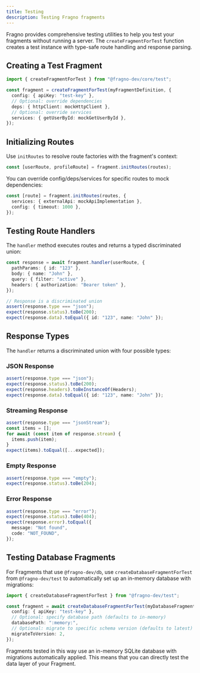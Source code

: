 ```yaml
---
title: Testing
description: Testing Fragno fragments
---
```


Fragno provides comprehensive testing utilities to help you test your fragments without running a
server. The `createFragmentForTest` function creates a test instance with type-safe route handling
and response parsing.

## Creating a Test Fragment

```typescript
import { createFragmentForTest } from "@fragno-dev/core/test";

const fragment = createFragmentForTest(myFragmentDefinition, {
  config: { apiKey: "test-key" },
  // Optional: override dependencies
  deps: { httpClient: mockHttpClient },
  // Optional: override services
  services: { getUserById: mockGetUserById },
});
```

## Initializing Routes

Use `initRoutes` to resolve route factories with the fragment's context:

```typescript
const [userRoute, profileRoute] = fragment.initRoutes(routes);
```

You can override config/deps/services for specific routes to mock dependencies:

```typescript
const [route] = fragment.initRoutes(routes, {
  services: { externalApi: mockApiImplementation },
  config: { timeout: 1000 },
});
```

## Testing Route Handlers

The `handler` method executes routes and returns a typed discriminated union:

```typescript
const response = await fragment.handler(userRoute, {
  pathParams: { id: "123" },
  body: { name: "John" },
  query: { filter: "active" },
  headers: { authorization: "Bearer token" },
});

// Response is a discriminated union
assert(response.type === "json");
expect(response.status).toBe(200);
expect(response.data).toEqual({ id: "123", name: "John" });
```

## Response Types

The `handler` returns a discriminated union with four possible types:

### JSON Response

```typescript
assert(response.type === "json");
expect(response.status).toBe(200);
expect(response.headers).toBeInstanceOf(Headers);
expect(response.data).toEqual({ id: "123", name: "John" });
```

### Streaming Response

```typescript
assert(response.type === "jsonStream");
const items = [];
for await (const item of response.stream) {
  items.push(item);
}
expect(items).toEqual([...expected]);
```

### Empty Response

```typescript
assert(response.type === "empty");
expect(response.status).toBe(204);
```

### Error Response

```typescript
assert(response.type === "error");
expect(response.status).toBe(404);
expect(response.error).toEqual({
  message: "Not found",
  code: "NOT_FOUND",
});
```

## Testing Database Fragments

For Fragments that use `@fragno-dev/db`, use `createDatabaseFragmentForTest` from `@fragno-dev/test`
to automatically set up an in-memory database with migrations:

```typescript
import { createDatabaseFragmentForTest } from "@fragno-dev/test";

const fragment = await createDatabaseFragmentForTest(myDatabaseFragmentDefinition, {
  config: { apiKey: "test-key" },
  // Optional: specify database path (defaults to in-memory)
  databasePath: ":memory:",
  // Optional: migrate to specific schema version (defaults to latest)
  migrateToVersion: 2,
});
```

Fragments tested in this way use an in-memory SQLite database with migrations automatically applied.
This means that you can directly test the data layer of your Fragment.
